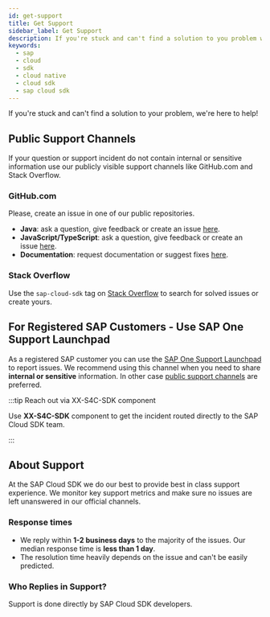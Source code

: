 ```yaml
---
id: get-support
title: Get Support
sidebar_label: Get Support
description: If you're stuck and can't find a solution to you problem with SAP Cloud SDK we're here to help you!
keywords:
  - sap
  - cloud
  - sdk
  - cloud native
  - cloud sdk
  - sap cloud sdk
---
```


If you're stuck and can't find a solution to your problem, we're here to help!

## Public Support Channels

If your question or support incident do not contain internal or sensitive information use our publicly visible support channels like GitHub.com and Stack Overflow.

### GitHub.com

Please, create an issue in one of our public repositories.

- **Java**: ask a question, give feedback or create an issue [here](https://github.com/SAP/cloud-sdk/issues/new/choose).
- **JavaScript/TypeScript**: ask a question, give feedback or create an issue [here](https://github.com/SAP/cloud-sdk-js/issues/new/choose).
- **Documentation**: request documentation or suggest fixes [here](https://github.com/SAP/cloud-sdk/issues/new/choose).

### Stack Overflow

Use the `sap-cloud-sdk` tag on [Stack Overflow](https://stackoverflow.com/questions/tagged/sap-cloud-sdk) to search for solved issues or create yours.

## For Registered SAP Customers - Use SAP One Support Launchpad

As a registered SAP customer you can use the [SAP One Support Launchpad](https://launchpad.support.sap.com/) to report issues.
We recommend using this channel when you need to share **internal or sensitive** information. In other case [public support channels](#public-support-channels) are preferred.

:::tip Reach out via XX-S4C-SDK component

Use **XX-S4C-SDK** component to get the incident routed directly to the SAP Cloud SDK team.

:::

## About Support

At the SAP Cloud SDK we do our best to provide best in class support experience.
We monitor key support metrics and make sure no issues are left unanswered in our official channels.

### Response times

- We reply within **1-2 business days** to the majority of the issues.
  Our median response time is **less than 1 day**.
- The resolution time heavily depends on the issue and can't be easily predicted.

### Who Replies in Support?

Support is done directly by SAP Cloud SDK developers.

